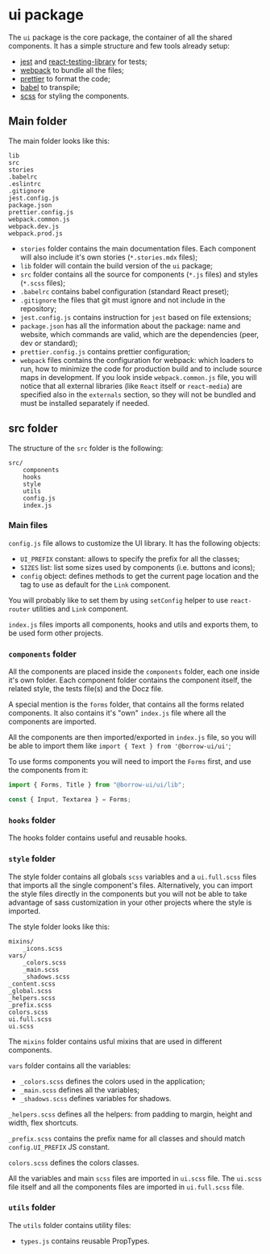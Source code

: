 
<Meta title="Getting Started/Project Structure/UI Package" />

# ui package

The `ui` package is the core package, the container of all the shared components.
It has a simple structure and few tools already setup:

- [jest](https://jestjs.io/) and
  [react-testing-library](https://testing-library.com/docs/react-testing-library/intro) for tests;
- [webpack](https://webpack.js.org/) to bundle all the files;
- [prettier](https://prettier.io/) to format the code;
- [babel](https://babeljs.io/) to transpile;
- [scss](https://sass-lang.com/) for styling the components.

## Main folder

The main folder looks like this:

```
lib
src
stories
.babelrc
.eslintrc
.gitignore
jest.config.js
package.json
prettier.config.js
webpack.common.js
webpack.dev.js
webpack.prod.js
```

- `stories` folder contains the main documentation files.
  Each component will also include it's own stories (`*.stories.mdx` files);
- `lib` folder will contain the build version of the `ui` package;
- `src` folder contains all the source for components (`*.js` files) and styles (`*.scss` files);
- `.babelrc` contains babel configuration (standard React preset);
- `.gitignore` the files that git must ignore and not include in the repository;
- `jest.config.js` contains instruction for `jest` based on file extensions;
- `package.json` has all the information about the package: name and website,
  which commands are valid, which are the dependencies (peer, dev or standard);
- `prettier.config.js` contains prettier configuration;
- `webpack` files contains the configuration for webpack: which loaders to run, how to minimize the code
  for production build and to include source maps in development. If you look inside `webpack.common.js` file, you will notice that all
  external libraries (like `React` itself or `react-media`) are specified also in the `externals` section, so they will
  not be bundled and must be installed separately if needed.

## src folder

The structure of the `src` folder is the following:

```
src/
    components
    hooks
    style
    utils
    config.js
    index.js
```

### Main files

`config.js` file allows to customize the UI library. It has the following objects:

- `UI_PREFIX` constant: allows to specify the prefix for all the classes;
- `SIZES` list: list some sizes used by components (i.e. buttons and icons);
- `config` object: defines methods to get the current page location and the tag to use
  as default for the `Link` component.

You will probably like to set them by using `setConfig` helper to use `react-router`
utilities and `Link` component.

`index.js` files imports all components, hooks and utils and exports them, to be used form other projects.

### `components` folder

All the components are placed inside the `components` folder, each one inside it's own folder.
Each component folder contains the component itself, the related style,
the tests file(s) and the Docz file.

A special mention is the `forms` folder, that contains all the forms related components.
It also contains it's "own" `index.js` file where all the components are imported.

All the components are then imported/exported in `index.js` file,
so you will be able to import them like `import { Text } from '@borrow-ui/ui'`;

To use forms components you will need to import the `Forms` first, and use the components from it:

```js
import { Forms, Title } from "@borrow-ui/ui/lib";

const { Input, Textarea } = Forms;
```

### `hooks` folder

The hooks folder contains useful and reusable hooks.

### `style` folder

The style folder contains all globals `scss` variables and a `ui.full.scss` files that imports all the
single component's files.
Alternatively, you can import the style files directly in the components but you will not be able to
take advantage of sass customization in your other projects where the style is imported.

The style folder looks like this:

```
mixins/
    _icons.scss
vars/
    _colors.scss
    _main.scss
    _shadows.scss
_content.scss
_global.scss
_helpers.scss
_prefix.scss
colors.scss
ui.full.scss
ui.scss
```

The `mixins` folder contains usful mixins that are used in different components.

`vars` folder contains all the variables:

- `_colors.scss` defines the colors used in the application;
- `_main.scss` defines all the variables;
- `_shadows.scss` defines variables for shadows.

`_helpers.scss` defines all the helpers: from padding to margin, height and width, flex shortcuts.

`_prefix.scss` contains the prefix name for all classes and should match `config.UI_PREFIX` JS constant.

`colors.scss` defines the colors classes.

All the variables and main `scss` files are imported in `ui.scss` file.
The `ui.scss` file itself and all the components files are imported in `ui.full.scss` file.

### `utils` folder

The `utils` folder contains utility files:

- `types.js` contains reusable PropTypes.
